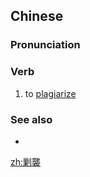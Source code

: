==Chinese==
{{zh-forms|s=剿袭|t2=勦襲}}

===Pronunciation===
{{zh-pron
|m=chāoxí,jiǎoxí
|c=caau1 zaap6
|cat=v
}}

===Verb===
{{zh-verb}}

# to [[plagiarize]]

===See also===
* {{zh-l|抄襲}}

[[zh:剿襲]]
